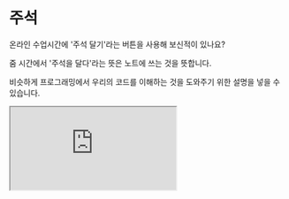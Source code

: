 # 주석

온라인 수업시간에 '주석 달기'라는 버튼을 사용해 보신적이 있나요?

줌 시간에서 '주석을 달다'라는 뜻은 노트에 쓰는 것을 뜻합니다.

비슷하게 프로그래밍에서 우리의 코드를 이해하는 것을 도와주기 위한 설명을 넣을 수 있습니다.

<iframe
  loading="lazy"
  className="youtube"
  src="https://www.youtube.com/embed/nJg2uCjwKa4"
  title="YouTube video player"
  allow="accelerometer; autoplay; clipboard-write; encrypted-media; gyroscope; picture-in-picture"
/>

## 주석을 사용해야 하는 상황

1. 팀으로 일할 때 코드의 부분의 기능을 설명할 때

2. 프린트 코드에서 어떤 값이 출력하는지 알려줄 때

3. 코드를 주석으로 만들면 그 코드가 없을 때 프로그램이 어떻게 실행되는지 확인할 때 (주석은 실행이 되지 않는다)

<iframe
  loading="lazy"
  title="Python IDLE Trinket"
  src="https://trinket.io/embed/python/450cb9ddc1"
  height="400"
/>

## 한 줄 주석

파이썬에서는 주석을 달기 위하여 `#`를 사용합니다.

`#` 다음에 나오는 문자들은 파이썬을 실행할 때 영향을 주지 않습니다.

그 이유는 주석이기 때문에 파이썬에서는 실행되지 않기 때문입니다.

다음은 주석의 예시입니다.

<iframe
  loading="lazy"
  title="Python IDLE Trinket"
  src="https://trinket.io/embed/python/5f18131ec9"
  height="400"
/>

## 한 줄 이상 주석

주석을 많이 작성하거나 하나 이상 줄을 만들고 싶다면 다음과 같은 방법을 사용할 수 있습니다.

`''' '''`와 `""" """` 둘다 한 줄 이상 주석을 다는데 사용할 수 있습니다.

<iframe
  loading="lazy"
  title="Python IDLE Trinket"
  src="https://trinket.io/embed/python/ab2de5f9f6"
  height="400"
/>


<Quiz
  quiz={{
    quizTitle: "파이썬 퀴즈 3",
    quizSynopsis: "주석 달기에 대한 파이썬 퀴즈입니다.",
    nrOfQuestions: "1",
    questions: [
      {
        question: '"# print("Hello World")"를 실행하면?',
        questionType: "text",
        answerSelectionType: "single",
        answers: [
          "에러가 생긴다",
          "Hello World가 출력된다",
          "아무것도 출력되지 않는다",
          "컴퓨터가 꺼진다",
        ],
        correctAnswer: "3",
        explanation:
          "주석 안에 있는 것들을 컴퓨터가 무시하기 때문에 코드여도 사실 실행되지 않습니다.",
        point: "100",
      },
    ],
  }}
/>
